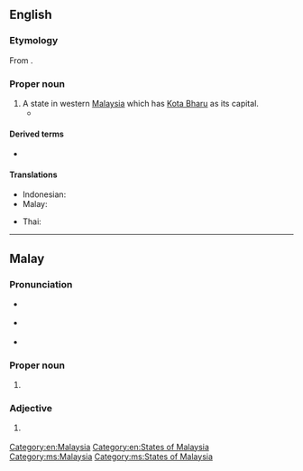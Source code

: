 ==English==
{{wikipedia}}

===Etymology===
From {{etyl|ms|en}} {{m|ms|Kelantan}}.

===Proper noun===
{{en-proper noun}}

# A state in western [[Malaysia]] which has [[Kota Bharu]] as its capital.
#* {{quote-book|1=en|year=1958|year_published=1972|author=Anthony Burgess|authorlink=Anthony Burgess|title=The Enemy in the Blanket|series=The Malayan Trilogy|page=292|passage=Anne Talbot looked demurely ravishing, as was her intention, in a very low-cut evening frock of bottle-green, choker of '''Kelantan''' silver, earrings in the shape of ''krises''.}}

====Derived terms====
* {{l|en|Kelantanese}}

====Translations====
{{trans-top|state in Malaysia}}
* Indonesian: {{t|id|Kelantan}}
* Malay: {{t|ms|Kelantan}}
{{trans-mid}}
* Thai: {{t|th|กลันตัน|tr=Klantan}}
{{trans-bottom}}

[[Category:en:Malaysia]]
[[Category:en:States of Malaysia]]

----

==Malay==
{{wikipedia|lang=ms}}

===Pronunciation===
* {{a|Johor-Riau}} {{IPA|ms|/kəlantan/}}
* {{a|Kelantanese}} {{IPA|ms|/kəlãtɛ̃/}}
* {{rhymes|ms|antan|tan|an}}

===Proper noun===
{{ms-proper noun|j=کلنتن}}

# {{l|en|Kelantan}} {{qualifier|state in Malaysia}}

===Adjective===
{{head|ms|adjective}}

# {{l|en|Kelantanese}} {{qualifier|Of or pertaining to the state of Kelantan}}

[[Category:ms:Malaysia]]
[[Category:ms:States of Malaysia]]